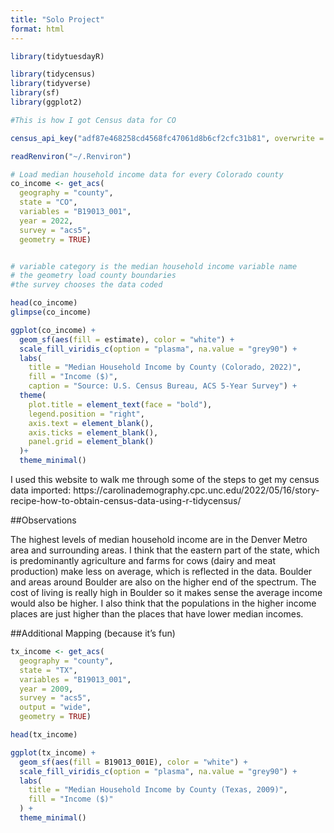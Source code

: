 ```yaml
---
title: "Solo Project"
format: html
---
```


```r
library(tidytuesdayR)
```

```r
library(tidycensus)
library(tidyverse)
library(sf)
library(ggplot2)
```

```r

#This is how I got Census data for CO

census_api_key("adf87e468258cd4568fc47061d8b6cf2cfc31b81", overwrite = TRUE, install = TRUE)

```
```r
readRenviron("~/.Renviron") 
```


```r
# Load median household income data for every Colorado county
co_income <- get_acs(
  geography = "county",
  state = "CO",
  variables = "B19013_001",
  year = 2022,
  survey = "acs5",
  geometry = TRUE)


# variable category is the median household income variable name
# the geometry load county boundaries
#the survey chooses the data coded

head(co_income)
glimpse(co_income)
```

```r
ggplot(co_income) +
  geom_sf(aes(fill = estimate), color = "white") +
  scale_fill_viridis_c(option = "plasma", na.value = "grey90") +
  labs(
    title = "Median Household Income by County (Colorado, 2022)",
    fill = "Income ($)",
    caption = "Source: U.S. Census Bureau, ACS 5-Year Survey") +
  theme(
    plot.title = element_text(face = "bold"),
    legend.position = "right",
    axis.text = element_blank(),
    axis.ticks = element_blank(),
    panel.grid = element_blank()
  )+
  theme_minimal()
```


I used this website to walk me through some of the steps to get my census data imported: https://carolinademography.cpc.unc.edu/2022/05/16/story-recipe-how-to-obtain-census-data-using-r-tidycensus/ 

##Observations

The highest levels of median household income are in the Denver Metro area and surrounding areas. I think that the eastern part of the state, which is predominantly agriculture and farms for cows (dairy and meat production) make less on average, which is reflected in the data. Boulder and areas around Boulder are also on the higher end of the spectrum. The cost of living is really high in Boulder so it makes sense the average income would also be higher. I also think that the populations in the higher income places are just higher than the places that have lower median incomes. 


##Additional Mapping (because it's fun)

```r
tx_income <- get_acs(
  geography = "county",
  state = "TX",
  variables = "B19013_001", 
  year = 2009,
  survey = "acs5",
  output = "wide",
  geometry = TRUE)

head(tx_income)
```

```r
ggplot(tx_income) +
  geom_sf(aes(fill = B19013_001E), color = "white") +
  scale_fill_viridis_c(option = "plasma", na.value = "grey90") +
  labs(
    title = "Median Household Income by County (Texas, 2009)",
    fill = "Income ($)"
  ) +
  theme_minimal()
```


